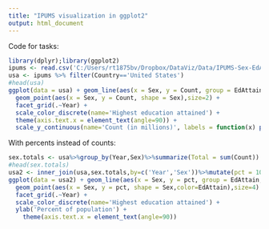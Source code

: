 ```yaml
---
title: "IPUMS visualization in ggplot2"
output: html_document
---
```



Code for tasks:

```r
library(dplyr);library(ggplot2)
ipums <- read.csv('C:/Users/rt1875bv/Dropbox/DataViz/Data/IPUMS-Sex-EdAttain.csv')
usa <- ipums %>% filter(Country=='United States')
#head(usa)
ggplot(data = usa) + geom_line(aes(x = Sex, y = Count, group = EdAttain, color=EdAttain), size = 2) +
  geom_point(aes(x = Sex, y = Count, shape = Sex),size=2) +
  facet_grid(.~Year) + 
  scale_color_discrete(name='Highest education attained') + 
  theme(axis.text.x = element_text(angle=90)) + 
  scale_y_continuous(name='Count (in millions)', labels = function(x) paste(x / 1000000,'M')) 
```


With percents instead of counts:

```r
sex.totals <- usa%>%group_by(Year,Sex)%>%summarize(Total = sum(Count))
#head(sex.totals)
usa2 <- inner_join(usa,sex.totals,by=c('Year','Sex'))%>%mutate(pct = 100*Count/Total)
ggplot(data = usa2) + geom_line(aes(x = Sex, y = pct, group = EdAttain, color=EdAttain), size = 2) +
  geom_point(aes(x = Sex, y = pct, shape = Sex,color=EdAttain),size=4) +
  facet_grid(.~Year) + 
  scale_color_discrete(name='Highest education attained') +
  ylab('Percent of population') + 
    theme(axis.text.x = element_text(angle=90))

```
